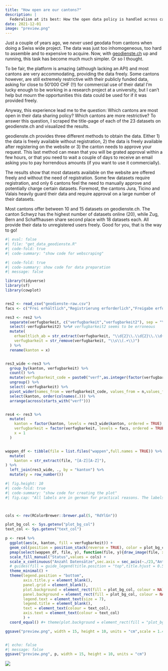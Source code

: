 ```yaml
---
title: "How open are our cantons?"
description: |
  Federalism at its best: How the open data policy is handled across cantons
date: 2021-12-01
image: "preview.png"
---
```


Just a couple of years ago, we *never* used geodata from cantons when doing a Swiss wide project. The data was just too inhomogeneous, too hard to assemble and to expensive to acquire. Now, with [geodienste.ch](https://geodienste.ch/) up and running, this task has become much much simpler. Or so I thought. 

To be fair, the platform is amazing (although lacking an API) and most cantons are very accommodating, providing the data freely. Some cantons however, are still extremely restrictive with their publicly funded data, asking for close to 50'000 CHF (!!) for commercial use of their data! I'm lucky enough to be working in a research project at a university, but I can't help but mourn the opportunities this data could be used for if it was provided freely. 

Anyway, this experience lead me to the question: Which cantons are most open in their data sharing policy? Which cantons are more restrictive?  To answer this question, I scraped the title-page of each of the 23 datasets on geodienste.ch and visualized the results. 

geodienste.ch provides three different methods to obtain the data. Either 1) the data is freely available without registration, 2) the data is freely available after registering on the website or 3) the canton needs to approve your request. This last method can mean that you will be grated approval within a few hours, or that you need to wait a couple of days to receive an email asking you to pay horrendous amounts (if you want to use it commercially). 

The results show that most datasets available on the website are offered freely and without the need of registration. Some few datasets require registration, and only 6 cantons feel the need to manually approve and potentially charge certain datasets. Foremost, the cantons Jura, Ticino and Valais heavily guard their data and require approval on a large number of their datasets. 

Most cantons offer between 10 and 15 datasets on geodienste.ch. The canton Schwyz has the highest number of datasets online (20), while Zug, Bern and Schaffhausen share second place with 18 datasets each. All provide their data to unregistered users freely. Good for you, that is the way to go!



```r
#| eval: false
#| file: "get_data_geodienste.R"
#| code-fold: true
#| code-summary: "show code for webscraping"
```


```r
#| code-fold: true
#| code-summary: show code for data preparation
#| message: false

library(tidyverse)
library(sf)
library(cowplot)


res2 <- read_csv("geodienste-raw.csv")
facs <- c("Frei erhältlich","Registrierung erforderlich","Freigabe erforderlich","Im Aufbau", "keine Daten")

res3 <- res2 %>%
  separate(verfugbarkeit, c("verfugbarkeit","verfugbarkeit2"), sep = "\\n\\s+") %>% 
  select(-verfugbarkeit2) %>%# verfugbarkeit2 seems to be erroneous 
  mutate(
    erhaeltlich_ab = str_extract(verfugbarkeit, "\\d{2}\\.\\d{2}\\.\\d{4}"),
    verfugbarkeit = str_remove(verfugbarkeit, "\\s\\(.+\\)")
  ) %>%
  rename(kanton = x)


res3_wide <-res3 %>%
  group_by(kanton, verfugbarkeit) %>%  
  count() %>%
  mutate(verfugbarkeit_code = paste0("verf",as.integer(factor(verfugbarkeit, facs)))) %>%
  ungroup() %>%
  select(-verfugbarkeit) %>%
  pivot_wider(names_from = verfugbarkeit_code, values_from = n,values_fill = 0) %>%
  select(kanton, order(colnames(.))) %>%
  arrange(across(starts_with("verf")))


res4 <- res3 %>%
  mutate(
    kanton = factor(kanton, levels = res3_wide$kanton, ordered = TRUE),
    verfugbarkeit = factor(verfugbarkeit, levels = facs, ordered = TRUE),
    x = 1
  ) 


wappen_df <- tibble(file = list.files("wappen",full.names = TRUE)) %>%
  mutate(
    kanton = str_extract(file, "[A-Z][A-Z]"),
) %>%
  left_join(res3_wide, ., by = "kanton") %>%
  mutate(y = row_number())
```


```r
#| fig.height: 10
#| code-fold: true
#| code-summary: "show code for creating the plot"
#| fig.cap: "All labels are in german for practical reasons. The labels (from left to right): 1) freely availalbe, 2) registration necessary, 3) approval necessary, 4) in the making, 5) no data"



cols <- rev(RColorBrewer::brewer.pal(5, "RdYlGn"))

plot_bg_col <- Sys.getenv("plot_bg_col") 
text_col <- Sys.getenv("text_col")

p <- res4 %>%
  ggplot(aes(x, kanton, fill = verfugbarkeit)) + 
  geom_col(position = position_stack(reverse = TRUE), color = plot_bg_col) +
  pmap(select(wappen_df, file, y), function(file, y){draw_image(file, x = -0, y = y, width = 0.8, height = 0.6,hjust = 1,vjust = 0.5)}) +
  scale_fill_manual("Status",values = cols) +
  scale_x_continuous("Anzahl Datensätze",sec.axis = sec_axis(~./23,"Anteil der Datensätze", labels = scales::percent_format())) +
  # guides(fill = guide_legend(title.position = "top",title.hjust = 0.5)) +
  theme_minimal() +
  theme(legend.position = "bottom",
        axis.title.y = element_blank(), 
        panel.grid = element_blank(),
        plot.background = element_rect(fill = plot_bg_col, colour = NA),
        panel.background = element_rect(fill = plot_bg_col, colour = NA),
        legend.text = element_text(size = 7),
        legend.title = element_blank(),
        text = element_text(colour = text_col),
        axis.text = element_text(colour = text_col)
        ) +
  coord_equal() #+ theme(plot.background = element_rect(fill = "plot_bg_col"))

ggsave("preview.png", width = 15, height = 10, units = "cm",scale = 1.4)



```

```r
#| echo: false
#| message: false
ggsave("preview.png", p, width = 15, height = 10, units = "cm")

```

![](preview.png)

